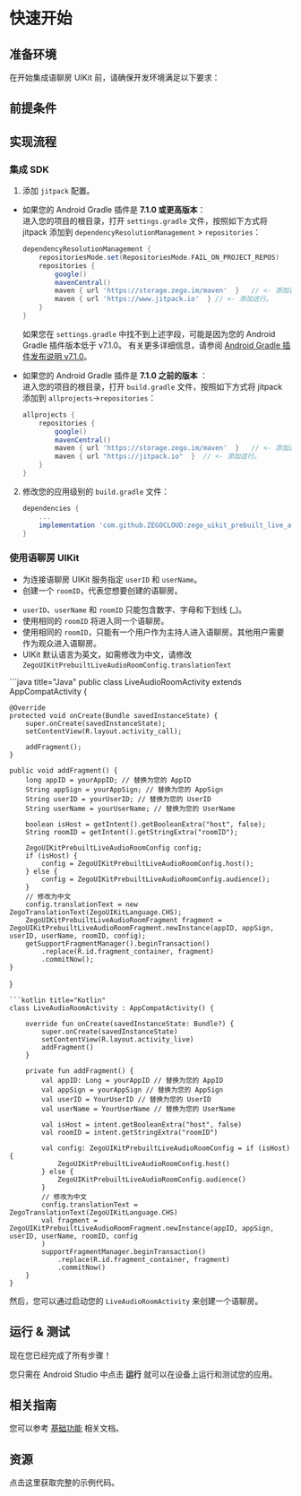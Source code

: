 
# 快速开始


## 准备环境

在开始集成语聊房 UIKit 前，请确保开发环境满足以下要求：

<AndroidEnviromentRequirementZh/>

## 前提条件

<UIKitCreateAccountAndServicesZh/>

## 实现流程

### 集成 SDK

1. 添加 `jitpack` 配置。
  - 如果您的 Android Gradle 插件是 **7.1.0 或更高版本**：   
    进入您的项目的根目录，打开 `settings.gradle` 文件，按照如下方式将 jitpack 添加到 `dependencyResolutionManagement` > `repositories`：
    ```groovy
    dependencyResolutionManagement {
        repositoriesMode.set(RepositoriesMode.FAIL_ON_PROJECT_REPOS)
        repositories {
            google()
            mavenCentral()
            maven { url 'https://storage.zego.im/maven'  }   // <- 添加这行。
            maven { url 'https://www.jitpack.io'  } // <- 添加这行。
        }
    }
    ```
    <div class="mk-warning">

    如果您在 `settings.gradle` 中找不到上述字段，可能是因为您的 Android Gradle 插件版本低于 v7.1.0。
    有关更多详细信息，请参阅 [Android Gradle 插件发布说明 v7.1.0](https://developer.android.com/studio/releases/gradle-plugin#settings-gradle)。
    </div>

 - 如果您的 Android Gradle 插件是 **7.1.0 之前的版本** ：   
   进入您的项目的根目录，打开 `build.gradle` 文件，按照如下方式将 jitpack 添加到 `allprojects`->`repositories`：
    ```groovy
    allprojects {
        repositories {
            google()
            mavenCentral()
            maven { url 'https://storage.zego.im/maven'  }   // <- 添加这行。
            maven { url "https://jitpack.io"  }  // <- 添加这行。
        }
    }
    ```

2. 修改您的应用级别的 `build.gradle` 文件：
    ```groovy
    dependencies {
        ...
        implementation 'com.github.ZEGOCLOUD:zego_uikit_prebuilt_live_audio_room_android:+'    // 添加这行到您的模块级别的 build.gradle 文件的依赖部分，通常命名为 [app]。
    }
    ```  

### 使用语聊房 UIKit

- 为连接语聊房 UIKit 服务指定 `userID` 和 `userName`。
- 创建一个 `roomID`，代表您想要创建的语聊房。

<Note title="说明">

- `userID`、`userName` 和 `roomID` 只能包含数字、字母和下划线 (_)。
- 使用相同的 `roomID` 将进入同一个语聊房。
- 使用相同的 `roomID`，只能有一个用户作为主持人进入语聊房。其他用户需要作为观众进入语聊房。
- UIKit 默认语言为英文，如需修改为中文，请修改`ZegoUIKitPrebuiltLiveAudioRoomConfig.translationText`
</Note>

<CodeGroup>
```java title="Java"
public class LiveAudioRoomActivity extends AppCompatActivity {

    @Override
    protected void onCreate(Bundle savedInstanceState) {
        super.onCreate(savedInstanceState);
        setContentView(R.layout.activity_call);

        addFragment();
    }

    public void addFragment() {
        long appID = yourAppID; // 替换为您的 AppID
        String appSign = yourAppSign; // 替换为您的 AppSign
        String userID = yourUserID; // 替换为您的 UserID
        String userName = yourUserName; // 替换为您的 UserName

        boolean isHost = getIntent().getBooleanExtra("host", false);
        String roomID = getIntent().getStringExtra("roomID");

        ZegoUIKitPrebuiltLiveAudioRoomConfig config;
        if (isHost) {
            config = ZegoUIKitPrebuiltLiveAudioRoomConfig.host();
        } else {
            config = ZegoUIKitPrebuiltLiveAudioRoomConfig.audience();
        }
        // 修改为中文
        config.translationText = new ZegoTranslationText(ZegoUIKitLanguage.CHS);
        ZegoUIKitPrebuiltLiveAudioRoomFragment fragment = ZegoUIKitPrebuiltLiveAudioRoomFragment.newInstance(appID, appSign, userID, userName, roomID, config);
        getSupportFragmentManager().beginTransaction()
            .replace(R.id.fragment_container, fragment)
            .commitNow();
    }
}
```
```kotlin title="Kotlin"
class LiveAudioRoomActivity : AppCompatActivity() {

    override fun onCreate(savedInstanceState: Bundle?) {
        super.onCreate(savedInstanceState)
        setContentView(R.layout.activity_live)
        addFragment()
    }

    private fun addFragment() {
        val appID: Long = yourAppID // 替换为您的 AppID
        val appSign = yourAppSign // 替换为您的 AppSign
        val userID = YourUserID // 替换为您的 UserID
        val userName = YourUserName // 替换为您的 UserName
        
        val isHost = intent.getBooleanExtra("host", false)
        val roomID = intent.getStringExtra("roomID")

        val config: ZegoUIKitPrebuiltLiveAudioRoomConfig = if (isHost) {
            ZegoUIKitPrebuiltLiveAudioRoomConfig.host()
        } else {
            ZegoUIKitPrebuiltLiveAudioRoomConfig.audience()
        }
        // 修改为中文
        config.translationText = ZegoTranslationText(ZegoUIKitLanguage.CHS)
        val fragment = ZegoUIKitPrebuiltLiveAudioRoomFragment.newInstance(appID, appSign, userID, userName, roomID, config
        )
        supportFragmentManager.beginTransaction()
            .replace(R.id.fragment_container, fragment)
            .commitNow()
    }
}
```
</CodeGroup>

然后，您可以通过启动您的 `LiveAudioRoomActivity` 来创建一个语聊房。

## 运行 & 测试

现在您已经完成了所有步骤！

您只需在 Android Studio 中点击 **运行** 就可以在设备上运行和测试您的应用。

## 相关指南

您可以参考 [基础功能](./Custom%20prebuilt%20features/Overview.mdx) 相关文档。

## 资源

<CardGroup cols={2}>
<Card title="示例代码" href="https://github.com/ZEGOCLOUD/zego_uikit_prebuilt_live_audio_room_example_android" target="_blank">
  点击这里获取完整的示例代码。
</Card>
</CardGroup>
